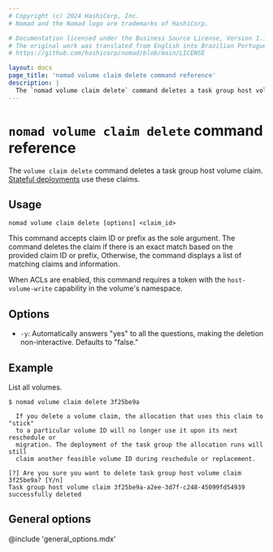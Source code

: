 ```yaml
---
# Copyright (c) 2024 HashiCorp, Inc.
# Nomad and the Nomad logo are trademarks of HashiCorp.

# Documentation licensed under the Business Source License, Version 1.1.
# The original work was translated from English into Brazilian Portuguese.
# https://github.com/hashicorp/nomad/blob/main/LICENSE

layout: docs
page_title: 'nomad volume claim delete command reference'
description: |
  The `nomad volume claim delete` command deletes a task group host volume claim.
---
```


# `nomad volume claim delete` command reference

The `volume claim delete` command deletes a task group host volume claim.
[Stateful deployments][stateful deployments] use these claims.

## Usage

```plaintext
nomad volume claim delete [options] <claim_id>
```

This command accepts claim ID or prefix as the sole argument. The command
deletes the claim if there is an exact match based on the provided claim
ID or prefix, Otherwise, the command displays a list of matching claims and
information.

When ACLs are enabled, this command requires a token with the
`host-volume-write` capability in the volume's namespace.

## Options

- `-y`: Automatically answers "yes" to all the questions, making the deletion
  non-interactive. Defaults to "false."

## Example

List all volumes.

```shell-session
$ nomad volume claim delete 3f25be9a

  If you delete a volume claim, the allocation that uses this claim to "stick"
  to a particular volume ID will no longer use it upon its next reschedule or
  migration. The deployment of the task group the allocation runs will still
  claim another feasible volume ID during reschedule or replacement.

[?] Are you sure you want to delete task group host volume claim 3f25be9a? [Y/n]
Task group host volume claim 3f25be9a-a2ee-3d7f-c248-45099fd54939 successfully deleted
```

## General options

@include 'general_options.mdx'

[stateful deployments]: /nomad/docs/concepts/stateful-deployments
